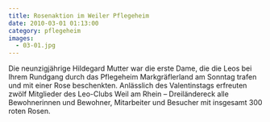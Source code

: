 ```yaml
---
title: Rosenaktion im Weiler Pflegeheim
date: 2010-03-01 01:13:00
category: pflegeheim
images:
  - 03-01.jpg
---
```


Die neunzigjährige Hildegard Mutter war die erste Dame, die die Leos bei Ihrem Rundgang durch das Pflegeheim Markgräflerland am Sonntag trafen und mit einer Rose beschenkten. Anlässlich des Valentinstags erfreuten zwölf Mitglieder des Leo-Clubs Weil am Rhein – Dreiländereck alle Bewohnerinnen und Bewohner, Mitarbeiter und Besucher mit insgesamt 300 roten Rosen.
